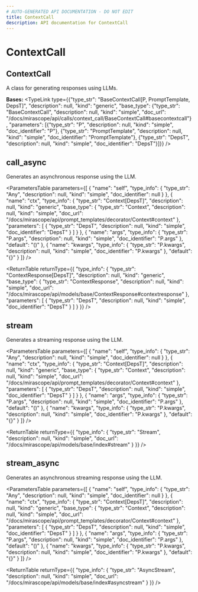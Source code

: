 ```yaml
---
# AUTO-GENERATED API DOCUMENTATION - DO NOT EDIT
title: ContextCall
description: API documentation for ContextCall
---
```


# ContextCall

## <ApiType type="Class" path="calls/context_call/ContextCall" symbolName="ContextCall" /> ContextCall

A class for generating responses using LLMs.

**Bases:** 
<TypeLink type={{"type_str": "BaseContextCall[P, PromptTemplate, DepsT]", "description": null, "kind": "generic", "base_type": {"type_str": "BaseContextCall", "description": null, "kind": "simple", "doc_url": "/docs/mirascope/api/calls/context_call/BaseContextCall#basecontextcall"}, "parameters": [{"type_str": "P", "description": null, "kind": "simple", "doc_identifier": "P"}, {"type_str": "PromptTemplate", "description": null, "kind": "simple", "doc_identifier": "PromptTemplate"}, {"type_str": "DepsT", "description": null, "kind": "simple", "doc_identifier": "DepsT"}]}} />

## <ApiType type="Function" path="calls/context_call/ContextCall" symbolName="call_async" /> call_async

Generates an asynchronous response using the LLM.

<ParametersTable
  parameters={[
  {
    "name": "self",
    "type_info": {
      "type_str": "Any",
      "description": null,
      "kind": "simple",
      "doc_identifier": null
    }
  },
  {
    "name": "ctx",
    "type_info": {
      "type_str": "Context[DepsT]",
      "description": null,
      "kind": "generic",
      "base_type": {
        "type_str": "Context",
        "description": null,
        "kind": "simple",
        "doc_url": "/docs/mirascope/api/prompt_templates/decorator/Context#context"
      },
      "parameters": [
        {
          "type_str": "DepsT",
          "description": null,
          "kind": "simple",
          "doc_identifier": "DepsT"
        }
      ]
    }
  },
  {
    "name": "args",
    "type_info": {
      "type_str": "P.args",
      "description": null,
      "kind": "simple",
      "doc_identifier": "P.args"
    },
    "default": "()"
  },
  {
    "name": "kwargs",
    "type_info": {
      "type_str": "P.kwargs",
      "description": null,
      "kind": "simple",
      "doc_identifier": "P.kwargs"
    },
    "default": "{}"
  }
]}
/>

<ReturnTable
  returnType={{
  "type_info": {
    "type_str": "ContextResponse[DepsT]",
    "description": null,
    "kind": "generic",
    "base_type": {
      "type_str": "ContextResponse",
      "description": null,
      "kind": "simple",
      "doc_url": "/docs/mirascope/api/models/base/ContextResponse#contextresponse"
    },
    "parameters": [
      {
        "type_str": "DepsT",
        "description": null,
        "kind": "simple",
        "doc_identifier": "DepsT"
      }
    ]
  }
}}
/>


## <ApiType type="Function" path="calls/context_call/ContextCall" symbolName="stream" /> stream

Generates a streaming response using the LLM.

<ParametersTable
  parameters={[
  {
    "name": "self",
    "type_info": {
      "type_str": "Any",
      "description": null,
      "kind": "simple",
      "doc_identifier": null
    }
  },
  {
    "name": "ctx",
    "type_info": {
      "type_str": "Context[DepsT]",
      "description": null,
      "kind": "generic",
      "base_type": {
        "type_str": "Context",
        "description": null,
        "kind": "simple",
        "doc_url": "/docs/mirascope/api/prompt_templates/decorator/Context#context"
      },
      "parameters": [
        {
          "type_str": "DepsT",
          "description": null,
          "kind": "simple",
          "doc_identifier": "DepsT"
        }
      ]
    }
  },
  {
    "name": "args",
    "type_info": {
      "type_str": "P.args",
      "description": null,
      "kind": "simple",
      "doc_identifier": "P.args"
    },
    "default": "()"
  },
  {
    "name": "kwargs",
    "type_info": {
      "type_str": "P.kwargs",
      "description": null,
      "kind": "simple",
      "doc_identifier": "P.kwargs"
    },
    "default": "{}"
  }
]}
/>

<ReturnTable
  returnType={{
  "type_info": {
    "type_str": "Stream",
    "description": null,
    "kind": "simple",
    "doc_url": "/docs/mirascope/api/models/base/index#stream"
  }
}}
/>


## <ApiType type="Function" path="calls/context_call/ContextCall" symbolName="stream_async" /> stream_async

Generates an asynchronous streaming response using the LLM.

<ParametersTable
  parameters={[
  {
    "name": "self",
    "type_info": {
      "type_str": "Any",
      "description": null,
      "kind": "simple",
      "doc_identifier": null
    }
  },
  {
    "name": "ctx",
    "type_info": {
      "type_str": "Context[DepsT]",
      "description": null,
      "kind": "generic",
      "base_type": {
        "type_str": "Context",
        "description": null,
        "kind": "simple",
        "doc_url": "/docs/mirascope/api/prompt_templates/decorator/Context#context"
      },
      "parameters": [
        {
          "type_str": "DepsT",
          "description": null,
          "kind": "simple",
          "doc_identifier": "DepsT"
        }
      ]
    }
  },
  {
    "name": "args",
    "type_info": {
      "type_str": "P.args",
      "description": null,
      "kind": "simple",
      "doc_identifier": "P.args"
    },
    "default": "()"
  },
  {
    "name": "kwargs",
    "type_info": {
      "type_str": "P.kwargs",
      "description": null,
      "kind": "simple",
      "doc_identifier": "P.kwargs"
    },
    "default": "{}"
  }
]}
/>

<ReturnTable
  returnType={{
  "type_info": {
    "type_str": "AsyncStream",
    "description": null,
    "kind": "simple",
    "doc_url": "/docs/mirascope/api/models/base/index#asyncstream"
  }
}}
/>


